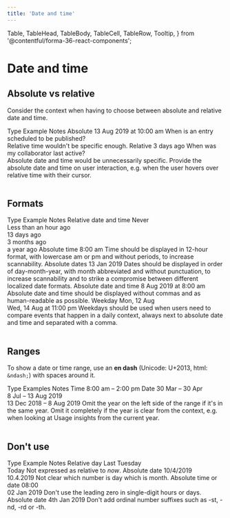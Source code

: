 ```yaml
---
title: 'Date and time'
---
```


  Table,
  TableHead,
  TableBody,
  TableCell,
  TableRow,
  Tooltip,
} from '@contentful/forma-36-react-components';

# Date and time

## Absolute vs relative

Consider the context when having to choose between absolute and relative date and time.

<Table className="f36-margin-bottom--xl" style={{ width: '100%' }}>
  <TableHead>
    <TableRow>
      <TableCell style={{ width: '25%' }}>Type</TableCell>
      <TableCell style={{ width: '25%' }}>Example</TableCell>
      <TableCell style={{ width: '50%' }}>Notes</TableCell>
    </TableRow>
  </TableHead>
  <TableBody>
    <TableRow>
      <TableCell>Absolute</TableCell>
      <TableCell style={{ fontWeight: 700 }}>13 Aug 2019 at 10:00 am</TableCell>
      <TableCell>
        When is an entry scheduled to be published?
        <br />
        Relative time wouldn't be specific enough.
      </TableCell>
    </TableRow>
    <TableRow>
      <TableCell>Relative</TableCell>
      <TableCell style={{ fontWeight: 700 }}>
        <Tooltip content="13 Aug 2019 at 10:00 am">3 days ago</Tooltip>
      </TableCell>
      <TableCell>
        When was my collaborator last active?
        <br />
        Absolute date and time would be unnecessarily specific. Provide the
        absolute date and time on user interaction, e.g. when the user hovers
        over relative time with their cursor.
      </TableCell>
    </TableRow>
  </TableBody>
</Table>

## Formats

<Table className="f36-margin-bottom--xl" style={{ width: '100%' }}>
  <TableHead>
    <TableRow>
      <TableCell style={{ width: '25%' }}>Type</TableCell>
      <TableCell style={{ width: '25%' }}>Example</TableCell>
      <TableCell style={{ width: '50%' }}>Notes</TableCell>
    </TableRow>
  </TableHead>
  <TableBody>
    <TableRow>
      <TableCell>Relative date and time</TableCell>
      <TableCell style={{ fontWeight: 700 }}>
        Never
        <br />
        Less than an hour ago
        <br />
        13 days ago
        <br />
        3 months ago
        <br />a year ago
      </TableCell>
      <TableCell></TableCell>
    </TableRow>
    <TableRow>
      <TableCell>Absolute time</TableCell>
      <TableCell style={{ fontWeight: 700 }}>8:00 am</TableCell>
      <TableCell>
        Time should be displayed in 12-hour format, with lowercase am or pm and
        without periods, to increase scannability.
      </TableCell>
    </TableRow>
    <TableRow>
      <TableCell>Absolute dates</TableCell>
      <TableCell style={{ fontWeight: 700 }}>13 Jan 2019</TableCell>
      <TableCell>
        Dates should be displayed in order of day-month-year, with month
        abbreviated and without punctuation, to increase scannability and to
        strike a compromise between different localized date formats.
      </TableCell>
    </TableRow>
    <TableRow>
      <TableCell>Absolute date and time</TableCell>
      <TableCell style={{ fontWeight: 700 }}>8 Aug 2019 at 8:00 am</TableCell>
      <TableCell>
        Absolute date and time should be displayed without commas and as
        human-readable as possible.
      </TableCell>
    </TableRow>
    <TableRow>
      <TableCell>Weekday</TableCell>
      <TableCell style={{ fontWeight: 700 }}>
        Mon, 12 Aug
        <br />
        Wed, 14 Aug at 11:00 pm
      </TableCell>
      <TableCell>
        Weekdays should be used when users need to compare events that happen in
        a daily context, always next to absolute date and time and separated
        with a comma.
      </TableCell>
    </TableRow>
  </TableBody>
</Table>

## Ranges

To show a date or time range, use an **en dash** (Unicode: U+2013, html: `&ndash;`) with spaces around it.

<Table className="f36-margin-bottom--xl" style={{ width: '100%' }}>
  <TableHead>
    <TableRow>
      <TableCell style={{ width: '25%' }}>Type</TableCell>
      <TableCell style={{ width: '25%' }}>Examples</TableCell>
      <TableCell style={{ width: '50%' }}>Notes</TableCell>
    </TableRow>
  </TableHead>
  <TableBody>
    <TableRow>
      <TableCell>Time</TableCell>
      <TableCell style={{ fontWeight: 700 }}>8:00 am – 2:00 pm</TableCell>
      <TableCell></TableCell>
    </TableRow>
    <TableRow>
      <TableCell>Date</TableCell>
      <TableCell style={{ fontWeight: 700 }}>
        30 Mar – 30 Apr
        <br />
        8 Jul – 13 Aug 2019
        <br />
        13 Dec 2018 – 8 Aug 2019
      </TableCell>
      <TableCell>
        Omit the year on the left side of the range if it's in the same year.
        Omit it completely if the year is clear from the context, e.g. when
        looking at Usage insights from the current year.
      </TableCell>
    </TableRow>
  </TableBody>
</Table>

## Don't use

<Table className="f36-margin-bottom--xl" style={{ width: '100%' }}>
  <TableHead>
    <TableRow>
      <TableCell style={{ width: '25%' }}>Type</TableCell>
      <TableCell style={{ width: '25%' }}>Example</TableCell>
      <TableCell style={{ width: '50%' }}>Notes</TableCell>
    </TableRow>
  </TableHead>
  <TableBody>
    <TableRow>
      <TableCell>Relative day</TableCell>
      <TableCell style={{ fontWeight: 700 }}>
        Last Tuesday
        <br />
        Today
      </TableCell>
      <TableCell>
        Not expressed as relative to <i>now</i>.
      </TableCell>
    </TableRow>
    <TableRow>
      <TableCell>Absolute date</TableCell>
      <TableCell style={{ fontWeight: 700 }}>
        10/4/2019
        <br />
        10.4.2019
      </TableCell>
      <TableCell>Not clear which number is day which is month.</TableCell>
    </TableRow>
    <TableRow>
      <TableCell>Absolute time or date</TableCell>
      <TableCell style={{ fontWeight: 700 }}>
        08:00
        <br />
        02 Jan 2019
      </TableCell>
      <TableCell>
        Don't use the leading zero in single-digit hours or days.
      </TableCell>
    </TableRow>
    <TableRow>
      <TableCell>Absolute date</TableCell>
      <TableCell style={{ fontWeight: 700 }}>4th Jan 2019</TableCell>
      <TableCell>
        Don't add ordinal number suffixes such as -st, -nd, -rd or -th.
      </TableCell>
    </TableRow>
  </TableBody>
</Table>
